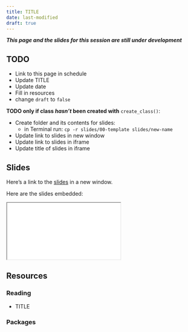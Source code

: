 ```yaml
---
title: TITLE
date: last-modified
draft: true
---
```


***This page and the slides for this session are still under development***

## TODO

- Link to this page in schedule
- Update TITLE
- Update date
- Fill in resources
- change `draft` to `false`

**TODO only if class *hasn't* been created with** `create_class()`:

- Create folder and its contents for slides: 
  - in Terminal run:
    `cp -r slides/00-template slides/new-name`
- Update link to slides in new window
- Update link to slides in iframe
- Update title of slides in iframe

## Slides

Here's a link to the [slides](/slides/03-programming/index.qmd){target="_blank"} in a new window. 

Here are the slides embedded:

<iframe class="slide-deck ar3x2" src="/slides/03-programming/index.html" title="03-programming slides">
</iframe>

## Resources

### Reading

- TITLE

  <LINK>


### Packages

